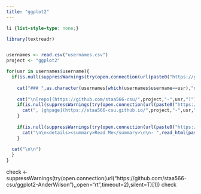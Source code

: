 ```yaml
---
title: "ggplot2"
---
```


```css
li {list-style-type: none;}
```

```r

library(textreadr)


usernames <- read.csv("usernames.csv")
project <- "ggplot2"

for(usr in usernames$username){
  if(is.null(suppressWarnings(try(open.connection(url(paste0("https://github.com/staa566-csu/",project,"-",usr)),open="rt",timeout=2),silent=T)[1]))){
    
    cat("### ",as.character(usernames[which(usernames$username==usr),"name"]), sep="")
    
    cat("\n[repo](https://github.com/staa566-csu/",project,"-",usr,")")
    if(is.null(suppressWarnings(try(open.connection(url(paste0("https://staa566-csu.github.io/",project,"-",usr)),open="rt",timeout=2),silent=T)[1]))){
      cat(", [ghpage](https://staa566-csu.github.io/",project,"-",usr,")", sep="")
    }
    
    if(is.null(suppressWarnings(try(open.connection(url(paste0("https://raw.githubusercontent.com/staa566-csu/",project,"-",usr,"/main/README.md")),open="rt",timeout=2),silent=T)[1]))){
      cat("\n\n<details><summary>Read Me</summary>\n\n- ",read_html(paste0("https://raw.githubusercontent.com/staa566-csu/",project,"-",usr,"/main/README.md")),"\n\n</details>", sep="")
    }    
  
  cat("\n\n")
  }
}
```



check <- suppressWarnings(try(open.connection(url("https://github.com/staa566-csu/ggplot2-AnderWilson"),,open="rt",timeout=2),silent=T)[1])
check



